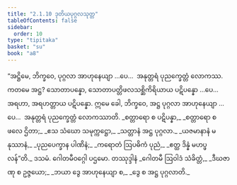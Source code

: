 ```yaml
---
title: "2.1.10 ဒုတိယပုဂ္ဂလသုတ္တ"
tableOfContents: false
sidebar:
  order: 10
type: "tipitaka"
basket: "su"
book: "a8"
---
```



<DynamicBreadcrumb />

<Division number="60" book="a8" e="ch" v="17" p="116">

<Paragraph number="614" book="a8">
“အဋ္ဌိမေ, ဘိက္ခဝေ, ပုဂ္ဂလာ အာဟုနေယျာ …ပေ…  အနုတ္တရံ ပုညက္ခေတ္တံ လောကဿ. ကတမေ အဋ္ဌ? သောတာပန္နော, သောတာပတ္တိဖလသစ္ဆိကိရိယာယ ပဋိပန္နော …ပေ…  အရဟာ, အရဟတ္တာယ ပဋိပန္နော. ဣမေ ခေါ, ဘိက္ခဝေ, အဋ္ဌ ပုဂ္ဂလာ အာဟုနေယျာ …ပေ…  အနုတ္တရံ ပုညက္ခေတ္တံ လောကဿာတိ.
</Paragraph>

<Paragraph number="615" type="verses" book="a8">
_စတ္တာရော စ ပဋိပန္နာ,_  
_စတ္တာရော စ ဖလေ ဌိတာ;_  
_ဧသ သံဃော သမုက္ကဋ္ဌော,_  
_သတ္တာနံ အဋ္ဌ ပုဂ္ဂလာ._  

</Paragraph>

<Paragraph number="616" type="verses" book="a8">
_ယဇမာနာနံ မနုဿာနံ,_  
_ပုညပေက္ခာန ပါဏိနံ;_  
_ကရောတံ ဩပဓိကံ ပုညံ,_  
_ဧတ္ထ ဒိန္နံ မဟပ္ဖလန်”တိ._  


</Paragraph>
</Division>

<Paragraph number="617" type="center" book="a8">
ဒသမံ.



</Paragraph>

<Paragraph number="618" type="center" book="a8">
ဂေါတမီဝဂ္ဂေါ ပဌမော.



</Paragraph>

<Paragraph number="619" type="center" book="a8">
တဿုဒ္ဒါနံ


</Paragraph>

<Paragraph number="620" type="verses" book="a8">
_ဂေါတမီ ဩဝါဒံ သံခိတ္တံ,_  
_ဒီဃဇာဏု စ ဥဇ္ဇယော;_  
_ဘယာ ဒွေ အာဟုနေယျာ စ,_  
_ဒွေ စ အဋ္ဌ ပုဂ္ဂလာတိ._
</Paragraph>